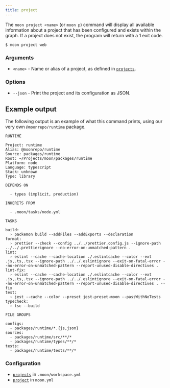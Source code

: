 ```yaml
---
title: project
---
```


The `moon project <name>` (or `moon p`) command will display all available information about a
project that has been configured and exists within the graph. If a project does not exist, the
program will return with a 1 exit code.

```shell
$ moon project web
```

### Arguments

- `<name>` - Name or alias of a project, as defined in [`projects`](../config/workspace#projects).

### Options

- `--json` - Print the project and its configuration as JSON.

## Example output

The following output is an example of what this command prints, using our very own
`@moonrepo/runtime` package.

```
RUNTIME

Project: runtime
Alias: @moonrepo/runtime
Source: packages/runtime
Root: ~/Projects/moon/packages/runtime
Platform: node
Language: typescript
Stack: unknown
Type: library

DEPENDS ON

  - types (implicit, production)

INHERITS FROM

  - .moon/tasks/node.yml

TASKS

build:
  › packemon build --addFiles --addExports --declaration
format:
  › prettier --check --config ../../prettier.config.js --ignore-path ../../.prettierignore --no-error-on-unmatched-pattern .
lint:
  › eslint --cache --cache-location ./.eslintcache --color --ext .js,.ts,.tsx --ignore-path ../../.eslintignore --exit-on-fatal-error --no-error-on-unmatched-pattern --report-unused-disable-directives .
lint-fix:
  › eslint --cache --cache-location ./.eslintcache --color --ext .js,.ts,.tsx --ignore-path ../../.eslintignore --exit-on-fatal-error --no-error-on-unmatched-pattern --report-unused-disable-directives . --fix
test:
  › jest --cache --color --preset jest-preset-moon --passWithNoTests
typecheck:
  › tsc --build

FILE GROUPS

configs:
  - packages/runtime/*.{js,json}
sources:
  - packages/runtime/src/**/*
  - packages/runtime/types/**/*
tests:
  - packages/runtime/tests/**/*
```

### Configuration

- [`projects`](../config/workspace#projects) in `.moon/workspace.yml`
- [`project`](../config/project#project) in `moon.yml`
